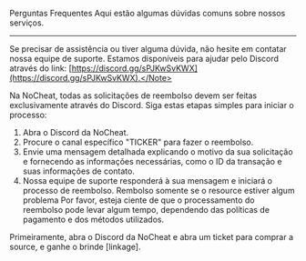 Perguntas Frequentes
Aqui estão algumas dúvidas comuns sobre nossos serviços.

---

<Note>Se precisar de assistência ou tiver alguma dúvida, não hesite em contatar nossa equipe de suporte. Estamos disponíveis para ajudar pelo Discord através do link: [https://discord.gg/sPJKwSvKWX](https://discord.gg/sPJKwSvKWX).</Note>

<Accordion title="Como solicitar reembolso?">
  Na NoCheat, todas as solicitações de reembolso devem ser feitas exclusivamente através do Discord. Siga estas etapas simples para iniciar o processo:

  1. Abra o Discord da NoCheat.
  2. Procure o canal específico "TICKER" para fazer o reembolso.
  3. Envie uma mensagem detalhada explicando o motivo da sua solicitação e fornecendo as informações necessárias, como o ID da transação e suas informações de contato.
  4. Nossa equipe de suporte responderá à sua mensagem e iniciará o processo de reembolso.
  <Warning>Rembolso somente se o resource estiver algum problema</Warning>
  <Note>Por favor, esteja ciente de que o processamento do reembolso pode levar algum tempo, dependendo das políticas de pagamento e dos métodos utilizados.</Note>
</Accordion>

<Accordion title="Como faço para obter?">

Primeiramente, abra o Discord da NoCheat e abra um ticket para comprar a source, e ganhe o brinde [linkage].
</Accordion>


